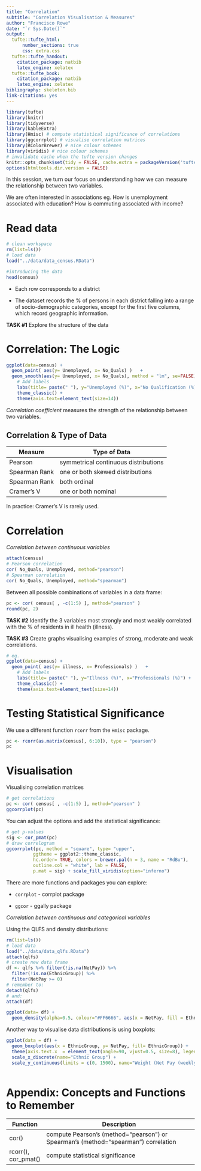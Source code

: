 ```yaml
---
title: "Correlation"
subtitle: "Correlation Visualisation & Measures"
author: "Francisco Rowe"
date: "`r Sys.Date()`"
output:
  tufte::tufte_html:
      number_sections: true
      css: extra.css
  tufte::tufte_handout:
    citation_package: natbib
    latex_engine: xelatex
  tufte::tufte_book:
    citation_package: natbib
    latex_engine: xelatex
bibliography: skeleton.bib
link-citations: yes
---
```


```r
library(tufte)
library(knitr)
library(tidyverse)
library(kableExtra)
library(Hmisc) # compute statistical significance of correlations
library(ggcorrplot) # visualise correlation matrices
library(RColorBrewer) # nice colour schemes
library(viridis) # nice colour schemes
# invalidate cache when the tufte version changes
knitr::opts_chunk$set(tidy = FALSE, cache.extra = packageVersion('tufte'))
options(htmltools.dir.version = FALSE)
```


In this session, we turn our focus on understanding how we can measure the relationship between two variables. 

We are often interested in associations eg. How is unemployment associated with education? How is commuting associated with income?

# Read data

```r
# clean workspace
rm(list=ls())
# load data
load("../data/data_census.RData")
```


```r
#introducing the data
head(census)
```

* Each row corresponds to a district

* The dataset records the % of persons in each district falling into a range of socio-demographic categories, except for the first five columns, which record geographic information.

**TASK #1** Explore the structure of the data

# Correlation: The Logic



```r
ggplot(data=census) +
  geom_point( aes(y= Unemployed, x= No_Quals) )   +
  geom_smooth(aes(y= Unemployed, x= No_Quals), method = "lm", se=FALSE) +
    # Add labels
    labs(title= paste(" "), y="Unemployed (%)", x="No Qualification (%)") +
    theme_classic() +
    theme(axis.text=element_text(size=14))
```

*Correlation coefficient* measures the strength of the relationship between two variables.

## Correlation & Type of Data

Measure | Type of Data | Range
----------|---------------------------------------------
Pearson | symmetrical continuous distributions | -1 to +1
Spearman Rank | one or both skewed distributions | -1 to +1
Spearman Rank | both ordinal | -1 to +1
Cramer's V | one or both nominal | 0 to +1

In practice: Cramer's V is rarely used.

# Correlation

*Correlation between continuous variables*

```r
attach(census)
# Pearson correlation
cor( No_Quals, Unemployed, method="pearson")
# Spearman correlation
cor( No_Quals, Unemployed, method="spearman")
```

Between all possible combinations of variables in a data frame:

```r
pc <- cor( census[ , -c(1:5) ], method="pearson" )
round(pc, 2)
```


**TASK #2** Identify the 3 variables most strongly and most weakly correlated with the % of residents in ill health (illness).

**TASK #3** Create graphs visualising examples of strong, moderate and weak correlations.
```r
# eg.
ggplot(data=census) +
  geom_point( aes(y= illness, x= Professionals) )   +
    # Add labels
    labs(title= paste(" "), y="Illness (%)", x="Professionals (%)") +
    theme_classic() +
    theme(axis.text=element_text(size=14))
```

# Testing Statistical Significance

We use a different function `rcorr` from the `Hmisc` package.
```r
pc <- rcorr(as.matrix(census[, 6:10]), type = "pearson")
pc
```

# Visualisation

Visualising correlation matrices

```r
# get correlations
pc <- cor( census[ , -c(1:5) ], method="pearson" )
ggcorrplot(pc)
```
You can adjust the options and add the statistical significance:

```r
# get p-values
sig <- cor_pmat(pc)
# draw correlogram
ggcorrplot(pc, method = "square", type= "upper", 
          ggtheme = ggplot2::theme_classic,
          hc.order= TRUE, colors = brewer.pal(n = 3, name = "RdBu"), 
          outline.col = "white", lab = FALSE,
          p.mat = sig) + scale_fill_viridis(option="inferno")
```

There are more functions and packages you can explore: 

* `corrplot` - corrplot package

* `ggcor` - ggally package

*Correlation between continuous and categorical variables*

Using the QLFS and density distributions:

```r
rm(list=ls())
# load data
load("../data/data_qlfs.RData")
attach(qlfs)
# create new data frame
df <- qlfs %>% filter(!is.na(NetPay)) %>% 
  filter(!is.na(EthnicGroup)) %>% 
  filter(NetPay >= 0)
# remember to:
detach(qlfs)
# and:
attach(df)
```


```r
ggplot(data= df) +
  geom_density(alpha=0.5, colour="#FF6666", aes(x = NetPay, fill = EthnicGroup))
```

Another way to visualise data distributions is using boxplots:

```r
ggplot(data = df) +
  geom_boxplot(aes(x = EthnicGroup, y= NetPay, fill= EthnicGroup)) +
  theme(axis.text.x  = element_text(angle=90, vjust=0.5, size=8), legend.position="none") +
  scale_x_discrete(name="Ethnic Group") +
  scale_y_continuous(limits = c(0, 1500), name="Weight (Net Pay (weekly))")
  
```

# Appendix: Concepts and Functions to Remember

Function | Description
----------|---------------------------------------------
cor() | compute Pearson's (method="pearson") or Spearman's (method="spearman") correlation
rcorr(), cor_pmat() | compute statistical significance

